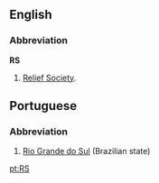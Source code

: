 ==English==
===Abbreviation===
'''RS'''

# {{context|Mormonism}} [[Relief Society]].

==Portuguese==
===Abbreviation===
#[[Rio Grande do Sul]] (Brazilian state)

[[pt:RS]]